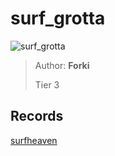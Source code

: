 
# surf_grotta

![surf_grotta](https://raw.githubusercontent.com/Sayt123/SurfMapPics/Maps-and-bonuses/csgo/surf_grotta.jpg)

> Author: **Forki**
>
> Tier 3

## Records

[surfheaven](https://surfheaven.eu/map/surf_grotta)
